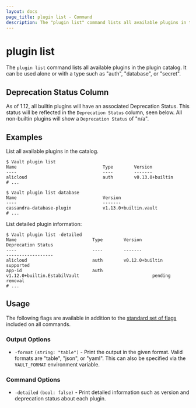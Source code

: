 ```yaml
---
layout: docs
page_title: plugin list - Command
description: The "plugin list" command lists all available plugins in the plugin catalog.
---
```


# plugin list

The `plugin list` command lists all available plugins in the plugin catalog.
It can be used alone or with a type such as "auth", "database", or "secret".

## Deprecation Status Column

As of 1.12, all builtin plugins will have an associated Deprecation
Status. This status will be reflected in the `Deprecation Status` column, seen
below. All non-builtin plugins will show a `Deprecation Status` of "n/a".

## Examples

List all available plugins in the catalog.

```shell-session
$ Vault plugin list
Name                                 Type        Version
----                                 ----        -------
alicloud                             auth        v0.13.0+builtin
# ...

$ Vault plugin list database
Name                                 Version
----                                 -------
cassandra-database-plugin            v1.13.0+builtin.vault
# ...
```

List detailed plugin information:

```shell-session
$ Vault plugin list -detailed
Name                             Type        Version                                          Deprecation Status
----                             ----        -------                                          ------------------
alicloud                         auth        v0.12.0+builtin                                  supported
app-id                           auth        v1.12.0+builtin.EstabilVault                            pending removal
# ...
```

## Usage

The following flags are available in addition to the [standard set of
flags](/docs/commands) included on all commands.

### Output Options

- `-format` `(string: "table")` - Print the output in the given format. Valid
  formats are "table", "json", or "yaml". This can also be specified via the
  `VAULT_FORMAT` environment variable.

### Command Options

- `-detailed` `(bool: false)` - Print detailed information such as version and
deprecation status about each plugin.
